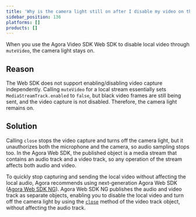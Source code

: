 ```yaml
---
title: 'Why is the camera light still on after I disable my video on the Web?'
sidebar_position: 136
platforms: []
products: []
---
```



When you use the Agora Video SDK Web SDK to disable local video through `muteVideo`, the camera light stays on.

## Reason

The Web SDK does not support enabling/disabling video capture independently. Calling `muteVideo` for a local stream essentially sets `MediaStreamTrack.enabled` to `false`, but black video frames are still being sent, and the video capture is not disabled. Therefore, the camera light remains on.

## Solution

Calling `close` stops the video capture and turns off the camera light, but it unauthorizes both the microphone and the camera, so audio sampling stops too. In the Agora Web SDK, the published object is a media stream that contains an audio track and a video track, so any operation of the stream affects both audio and video.

To quickly stop capturing and sending the local video without affecting the local audio, Agora recommends using next-generation Agora Web SDK ([Agora Web SDK NG](https://github.com/AgoraIO/API-Examples-Web)). Agora Web SDK NG publishes the audio and video track as separate objects, enabling you to disable the local video and turn off the camera light by using the [`close`](https://api-ref.agora.io/en/video-sdk/web/4.x/interfaces/icameravideotrack.html#close) method of the video track object, without affecting the audio track.
